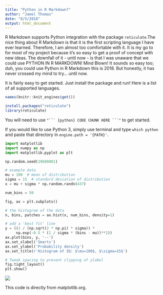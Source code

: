 ```yaml
---
title: "Python in R Markdown?"
author: "Jamel Thomas"
date: "8/5/2018"
output: html_document
---
```




R Markdown supports Python integration with the package `reticulate`.The nice thing about R Markdown is that it is the first scripting language I have ever learned. Therefore, I am almost too comfortable with it. It is my go to for most of my project because it's so easy to get a proof of concept with new ideas. The downfall of it - until now - is that I was unaware that we could use PYTHON IN R MARKDOWN! Mind Blown! It sounds so easy too; duh, you could use Python in R Markdown this is 2018. But honestly, it has never crossed my mind to try... until now.

It is fairly easy to get started. Just install the package and run! Here is a list of all supported languages.

```r
names(knitr::knit_engines$get())
```

```r
install.packages("reticulate")
library(reticulate)
```

You will need to use `"``` {python} CODE CHUNK HERE ```" ` to get started.

If you would like to use Python 3, simply use terminal and type `which python` and paste that directory in `engine.path = '{PATH}'`.

```python

import matplotlib
import numpy as np
import matplotlib.pyplot as plt

np.random.seed(19680801)

# example data
mu = 100  # mean of distribution
sigma = 15  # standard deviation of distribution
x = mu + sigma * np.random.randn(437)

num_bins = 50

fig, ax = plt.subplots()

# the histogram of the data
n, bins, patches = ax.hist(x, num_bins, density=1)

# add a 'best fit' line
y = ((1 / (np.sqrt(2 * np.pi) * sigma)) *
     np.exp(-0.5 * (1 / sigma * (bins - mu))**2))
ax.plot(bins, y, '--')
ax.set_xlabel('Smarts')
ax.set_ylabel('Probability density')
ax.set_title(r'Histogram of IQ: $\mu=100$, $\sigma=15$')

# Tweak spacing to prevent clipping of ylabel
fig.tight_layout()
plt.show()
```

<img src = "https://matplotlib.org/_images/sphx_glr_histogram_features_001.png"/>

This code is directly from matplotlib.org.
